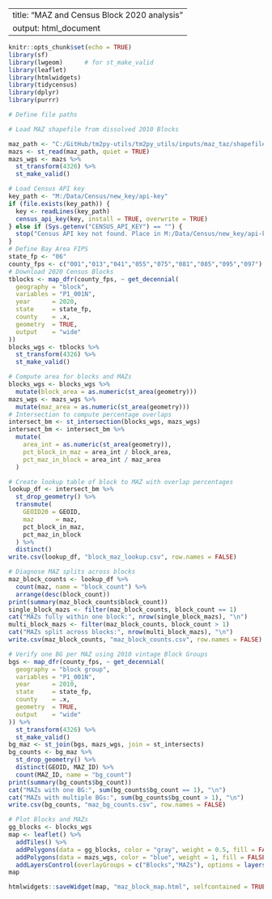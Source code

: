 
---
title: "MAZ and Census Block 2020 analysis"
output: html_document
---

```r
knitr::opts_chunk$set(echo = TRUE)
library(sf)
library(lwgeom)      # for st_make_valid
library(leaflet)
library(htmlwidgets)
library(tidycensus)
library(dplyr)
library(purrr)
```

```r
# Define file paths

# Load MAZ shapefile from dissolved 2010 Blocks

maz_path <- "C:/GitHub/tm2py-utils/tm2py_utils/inputs/maz_taz/shapefiles/mazs_TM2_v2_2.shp"
mazs <- st_read(maz_path, quiet = TRUE)
mazs_wgs <- mazs %>%
  st_transform(4326) %>%
  st_make_valid()
```

```r
# Load Census API key
key_path <- "M:/Data/Census/new_key/api-key"
if (file.exists(key_path)) {
  key <- readLines(key_path)
  census_api_key(key, install = TRUE, overwrite = TRUE)
} else if (Sys.getenv("CENSUS_API_KEY") == "") {
  stop("Census API key not found. Place in M:/Data/Census/new_key/api-key or set CENSUS_API_KEY env var.")
}
# Define Bay Area FIPS
state_fp <- "06"
county_fps <- c("001","013","041","055","075","081","085","095","097")
# Download 2020 Census Blocks
tblocks <- map_dfr(county_fps, ~ get_decennial(
  geography = "block",
  variables = "P1_001N",
  year      = 2020,
  state     = state_fp,
  county    = .x,
  geometry  = TRUE,
  output    = "wide"
))
blocks_wgs <- tblocks %>%
  st_transform(4326) %>%
  st_make_valid()
```

```r
# Compute area for blocks and MAZs
blocks_wgs <- blocks_wgs %>%
  mutate(block_area = as.numeric(st_area(geometry)))
mazs_wgs <- mazs_wgs %>%
  mutate(maz_area = as.numeric(st_area(geometry)))
# Intersection to compute percentage overlaps
intersect_bm <- st_intersection(blocks_wgs, mazs_wgs)
intersect_bm <- intersect_bm %>%
  mutate(
    area_int = as.numeric(st_area(geometry)),
    pct_block_in_maz = area_int / block_area,
    pct_maz_in_block = area_int / maz_area
  )
```

```r
# Create lookup table of block to MAZ with overlap percentages
lookup_df <- intersect_bm %>%
  st_drop_geometry() %>%
  transmute(
    GEOID20 = GEOID,
    maz      = maz,
    pct_block_in_maz,
    pct_maz_in_block
  ) %>%
  distinct()
write.csv(lookup_df, "block_maz_lookup.csv", row.names = FALSE)
```

```r
# Diagnose MAZ splits across blocks
maz_block_counts <- lookup_df %>%
  count(maz, name = "block_count") %>%
  arrange(desc(block_count))
print(summary(maz_block_counts$block_count))
single_block_mazs <- filter(maz_block_counts, block_count == 1)
cat("MAZs fully within one block:", nrow(single_block_mazs), "\n")
multi_block_mazs <- filter(maz_block_counts, block_count > 1)
cat("MAZs split across blocks:", nrow(multi_block_mazs), "\n")
write.csv(maz_block_counts, "maz_block_counts.csv", row.names = FALSE)
```

```r
# Verify one BG per MAZ using 2010 vintage Block Groups
bgs <- map_dfr(county_fps, ~ get_decennial(
  geography = "block group",
  variables = "P1_001N",
  year      = 2010,
  state     = state_fp,
  county    = .x,
  geometry  = TRUE,
  output    = "wide"
)) %>%
  st_transform(4326) %>%
  st_make_valid()
bg_maz <- st_join(bgs, mazs_wgs, join = st_intersects)
bg_counts <- bg_maz %>%
  st_drop_geometry() %>%
  distinct(GEOID, MAZ_ID) %>%
  count(MAZ_ID, name = "bg_count")
print(summary(bg_counts$bg_count))
cat("MAZs with one BG:", sum(bg_counts$bg_count == 1), "\n")
cat("MAZs with multiple BGs:", sum(bg_counts$bg_count > 1), "\n")
write.csv(bg_counts, "maz_bg_counts.csv", row.names = FALSE)
```

```r
# Plot Blocks and MAZs
gg_blocks <- blocks_wgs
map <- leaflet() %>%
  addTiles() %>%
  addPolygons(data = gg_blocks, color = "gray", weight = 0.5, fill = FALSE, group = "Blocks", label = ~GEOID) %>%
  addPolygons(data = mazs_wgs, color = "blue", weight = 1, fill = FALSE, group = "MAZs", label = ~MAZ_ID) %>%
  addLayersControl(overlayGroups = c("Blocks","MAZs"), options = layersControlOptions(collapsed = FALSE))
map
```

```r
htmlwidgets::saveWidget(map, "maz_block_map.html", selfcontained = TRUE)
```

